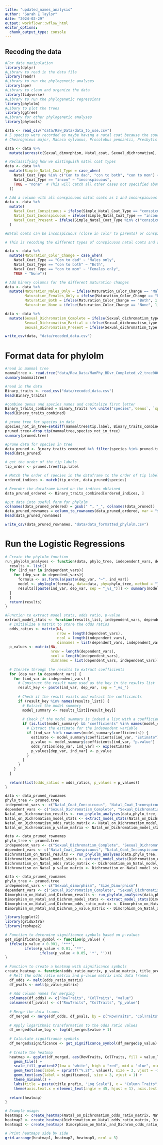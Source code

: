 ```yaml
---
title: "updated_names_analysis"
author: "Sarah E Taylor"
date: "2024-02-29"
output: workflowr::wflow_html
editor_options:
  chunk_output_type: console
---
```


## Recoding the data

```r
#For data manipulation
library(dplyr)
#Library to read in the data file
library(readr)
#Library to run the phylogenetic analyses
library(ape)
#Library to clean and organize the data
library(tidyverse)
#Library to run the phylogenetic regressions
library(phylolm)
#Libary to plot the trees
library(ggtree)
#Library for other phylogenetic analyses
library(phytools)
```

```r
data <- read_csv("data/Raw_Data/data_to_use.csv")
# 5 species were recorded as maybe having a natal coat because the sources were conflicting, for now they will be counted as not having a natal coat
# Cheirogaleus major, Macaca sylvanus, Procolobus pennantii, Presbytis femoralis, Pongo pygmaeus

```

```r
data <- data %>%
  mutate(across(c(Sexual_dimorphism, Natal_coat, Sexual_dichromatism), ~if_else(. == "Yes", 1, 0)))
```


```r
# Reclassifying how we distinguish natal coat types
data <- data %>%
  mutate(Simple_Natal_Coat_Type = case_when(
    Natal_Coat_Type %in% c("Con to dad", "con to both", "con to mom") ~ "conspicuous",
    Natal_Coat_Type == "incon" ~ "inconspicuous",
    TRUE ~ "none"  # This will catch all other cases not specified above
  ))

# Add a column with all conspicuous natal coats as 1 and inconspicuous as 0
data <- data %>%
  mutate(
    Natal_Coat_Conspicuous = ifelse(Simple_Natal_Coat_Type == "conspicuous", 1, 0),
    Natal_Coat_Inconspicuous = ifelse(Simple_Natal_Coat_Type == "inconspicuous", 1, 0),
    Natal_Coat_Present = ifelse(Simple_Natal_Coat_Type %in% c("conspicuous", "inconspicuous"), 1, 0)
  )

#Natal coats can be inconspicuous (close in color to parents) or conspicuous (obviously a different color). #When they are conspicuous they can be contrasting to either the mothers coats or the fathers or both. 
```

```r
# This is recoding the different types of conspicuous natal coats and sexual dichromatism from separate traits into a continuous change ie infant -> adult female (change/no change), infant -> adult male (change/no change), if both change is another category. If a natal coat is conspicuous to dad it is similar or inconspicuous to mom so the males change when they mature.

data <- data %>%
  mutate(Maturation_Color_Change = case_when(
    Natal_Coat_Type == "Con to dad" ~ "Males only",
    Natal_Coat_Type == "con to both" ~ "Both", 
    Natal_Coat_Type == "con to mom" ~ "Females only",
    TRUE ~ "None"))

# Add binary columns for the different maturation changes
data <- data %>%
  mutate(Maturation_Males_Only = ifelse(Maturation_Color_Change == "Males only", 1, 0),
         Maturation_Females_Only = ifelse(Maturation_Color_Change == "Females only", 1, 0),
         Maturation_Both = ifelse(Maturation_Color_Change == "Both", 1, 0),
         Maturation_None = ifelse(Maturation_Color_Change == "None", 1, 0))
```

```r
data <- data %>%
  mutate(Sexual_Dichromatism_Complete = ifelse(Sexual_dichromatism_type == "Complete", 1, 0),
         Sexual_Dichromatism_Partial = ifelse(Sexual_dichromatism_type == "Partial", 1, 0),
         Sexual_Dichromatism_Present = ifelse(Sexual_dichromatism_type %in% c("Complete", "Partial"), 1, 0))
```

```r
write_csv(data, "data/recoded_data.csv")
```

# Format data for phylolm
```r
#read in mammal tree
mammaltree <- read.tree("data/Raw_Data/MamPhy_BDvr_Completed_v2_tree0000.tre")
summary(mammaltree)
```


```r
#read in the data
Binary_traits <- read_csv("data/recoded_data.csv")
head(Binary_traits)
```

```r
#combine genus and species names and capitalize first letter
Binary_traits_combined = Binary_traits %>% unite("species",`Genus`, `species`) %>% mutate(species = str_to_title(species))
head(Binary_traits_combined)
```

```r
# prune tree for species in data
species_not_in_tree=setdiff(mammaltree$tip.label, Binary_traits_combined$species)
pruned.tree<-drop.tip(mammaltree,species_not_in_tree)
summary(pruned.tree)
```

```r
#prune data for species in tree
data_pruned <- Binary_traits_combined %>% filter(species %in% pruned.tree$tip.label)
head(data_pruned)
```

```r
# get the order of the tip labels
tip_order <- pruned.tree$tip.label

# Match the order of species in the dataframe to the order of tip labels in the tree
ordered_indices <- match(tip_order, data_pruned$species)

# Reorder the dataframe based on the indices obtained
data_pruned_ordered <- Binary_traits_combined[ordered_indices, ]
```

```r
#put data into useful form for phylolm
colnames(data_pruned_ordered) = gsub(" ", "_", colnames(data_pruned))
data_pruned_rownames = column_to_rownames(data_pruned_ordered, var = "species")
head(data_pruned_rownames)
```

```r
write_csv(data_pruned_rownames, "data/data_formatted_phylolm.csv")
```

# Run the Logistic Regressions
```r
# Create the phylolm function
run_phylolm_analyses <- function(data, phylo_tree, independent_vars, dependent_vars){ 
  results <- list()
  for (ind_var in independent_vars){
    for (dep_var in dependent_vars){
      formula <- as.formula(paste(dep_var, "~", ind_var))
      model <- phyloglm(formula, data=data, phy=phylo_tree, method = "logistic_MPLE")
      results[[paste(ind_var, dep_var, sep = "_vs_")]] <- summary(model)
  }
  }
  return(results)
}

#Function to extract model stats, odds ratio, p-value
extract_model_stats <- function(results_list, independent_vars, dependent_vars) {
  # Initialize a matrix to store the odds ratios
  odds_ratios <- matrix(NA, 
                        nrow = length(dependent_vars), 
                        ncol = length(independent_vars),
                        dimnames = list(dependent_vars, independent_vars))
  p_values <- matrix(NA, 
                     nrow = length(dependent_vars), 
                     ncol = length(independent_vars),
                     dimnames = list(dependent_vars, independent_vars))
  
  # Iterate through the results to extract coefficients
  for (dep_var in dependent_vars) {
    for (ind_var in independent_vars) {
      # Construct the result name used as the key in the results list
      result_key <- paste(ind_var, dep_var, sep = "_vs_")
      
      # Check if the result exists and extract the coefficients
      if (result_key %in% names(results_list)) {
        # Extract the model summary
        model_summary <- results_list[[result_key]]
        
        # Check if the model summary is indeed a list with a coefficients data frame
        if (is.list(model_summary) && "coefficients" %in% names(model_summary)) {
          # Extract the estimate for the independent variable
          if (ind_var %in% rownames(model_summary$coefficients)) {
            estimate <- model_summary$coefficients[ind_var, "Estimate"]
            p_value <- model_summary$coefficients[ind_var, "p.value"]
            odds_ratios[dep_var, ind_var] <- exp(estimate)
            p_values[dep_var, ind_var] <- p_value
          }
        }
      }
    }
  }
  
  return(list(odds_ratios = odds_ratios, p_values = p_values))
}


```

```r
data <- data_pruned_rownames
phylo_tree <- pruned.tree
independent_vars <- c("Natal_Coat_Conspicuous", "Natal_Coat_Inconspicuous", "Natal_Coat_Present")
dependent_vars <- c("Sexual_Dichromatism_Complete", "Sexual_Dichromatism_Partial", "Sexual_Dichromatism_Present", "Maturation_Males_Only", "Maturation_Females_Only", "Maturation_Both")
Natal_on_Dichromatism_results <- run_phylolm_analyses(data,phylo_tree, independent_vars, dependent_vars)
Natal_on_Dichromatism_model_stats <- extract_model_stats(Natal_on_Dichromatism_results, independent_vars, dependent_vars)
Natal_on_Dichromatism_odds_ratio_matrix <- Natal_on_Dichromatism_model_stats$odds_ratios
Natal_on_Dichromatism_p_value_matrix <- Natal_on_Dichromatism_model_stats$p_values
```

```r
data <- data_pruned_rownames
phylo_tree <- pruned.tree
independent_vars <- c("Sexual_Dichromatism_Complete", "Sexual_Dichromatism_Partial", "Sexual_Dichromatism_Present", "Maturation_Males_Only", "Maturation_Females_Only", "Maturation_Both")
dependent_vars <- c("Natal_Coat_Conspicuous", "Natal_Coat_Inconspicuous", "Natal_Coat_Present")
Dichromatism_on_Natal_results <- run_phylolm_analyses(data,phylo_tree, independent_vars, dependent_vars)
Dichromatism_on_Natal_model_stats <- extract_model_stats(Dichromatism_on_Natal_results, independent_vars, dependent_vars)
Dichromatism_on_Natal_odds_ratio_matrix <- Dichromatism_on_Natal_model_stats$odds_ratios
Dichromatism_on_Natal_p_value_matrix <- Dichromatism_on_Natal_model_stats$p_values
```

```r
data <- data_pruned_rownames
phylo_tree <- pruned.tree
independent_vars <- c("Sexual_dimorphism", "Size_Dimorphism")
dependent_vars <- c("Sexual_Dichromatism_Complete", "Sexual_Dichromatism_Partial", "Sexual_Dichromatism_Present", "Maturation_Males_Only", "Maturation_Females_Only", "Maturation_Both","Natal_Coat_Conspicuous", "Natal_Coat_Inconspicuous", "Natal_Coat_Present")
Dimorphism_on_Natal_and_Dichrom_results <- run_phylolm_analyses(data,phylo_tree, independent_vars, dependent_vars)
Dimorphism_on_Natal_and_Dichrom_model_stats <- extract_model_stats(Dimorphism_on_Natal_and_Dichrom_results, independent_vars, dependent_vars)
Dimorphism_on_Natal_and_Dichrom_odds_ratio_matrix <- Dimorphism_on_Natal_and_Dichrom_model_stats$odds_ratios
Dimorphism_on_Natal_and_Dichrom_p_value_matrix <- Dimorphism_on_Natal_and_Dichrom_model_stats$p_values
```

```r
library(ggplot2)
library(gridExtra)
library(reshape2)

# Function to determine significance symbols based on p-values
get_significance_symbol <- function(p_value) {
  ifelse(p_value < 0.001, '***',
         ifelse(p_value < 0.01, '**',
                ifelse(p_value < 0.05, '*', '')))
}
  
# Function to create a heatmap with significance symbols
create_heatmap <- function(odds_ratio_matrix, p_value_matrix, title_prefix) {
  # Melt the odds ratio matrix and p-value matrix into data frames
  df_odds <- melt(odds_ratio_matrix)
  df_pvals <- melt(p_value_matrix)
  
  # Add column names for merging
  colnames(df_odds) <- c("RowTraits", "ColTraits", "value")
  colnames(df_pvals) <- c("RowTraits", "ColTraits", "p_value")
  
  # Merge the data frames
  df_merged <- merge(df_odds, df_pvals, by = c("RowTraits", "ColTraits"))
  
  # Apply logarithmic transformation to the odds ratio values
  df_merged$value_log <- log(df_merged$value + 1)
  
  # Calculate significance symbols
  df_merged$significance <- get_significance_symbol(df_merged$p_value)
  
  # Create the heatmap
  heatmap <- ggplot(df_merged, aes(RowTraits, ColTraits, fill = value_log)) + 
    geom_tile() +
    scale_fill_gradient2(low = "white", high = "red", mid = "blue", midpoint = log(1 + 1), space = "Lab", name="Log Odds Ratio") +
    geom_text(aes(label = sprintf("%.2f", value)), size = 3, vjust = -1) +
    geom_text(aes(label = significance), size = 3, vjust = 1) +
    theme_minimal() +
    labs(title = paste(title_prefix, "Log Scale"), x = "Column Traits", y = "Row Traits") +
    theme(axis.text.x = element_text(angle = 45, hjust = 1), axis.text.y = element_text(angle = 45, vjust = 1))
  
  return(heatmap)
}

# Example usage:
heatmap1 <- create_heatmap(Natal_on_Dichromatism_odds_ratio_matrix, Natal_on_Dichromatism_p_value_matrix, "Effect of Natal Coat on Sexual Dichromatism")
heatmap2 <- create_heatmap(Dichromatism_on_Natal_odds_ratio_matrix, Dichromatism_on_Natal_p_value_matrix, "Effect of Sexual Dichromatism on Natal Coat")
heatmap3 <- create_heatmap( Dimorphism_on_Natal_and_Dichrom_odds_ratio_matrix, Dimorphism_on_Natal_and_Dichrom_p_value_matrix, "Sexual Dimorphism Impacting other Characteristics")

# Print heatmaps side by side
grid.arrange(heatmap1, heatmap2, heatmap3, ncol = 3)

```

